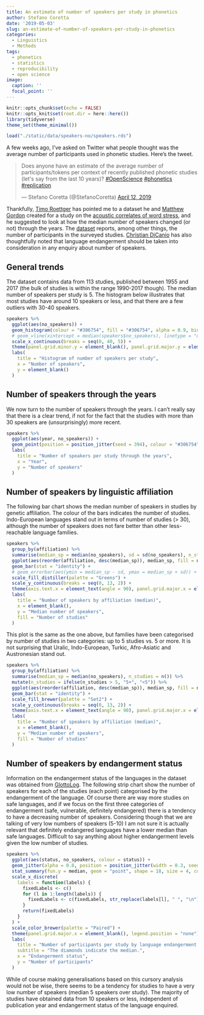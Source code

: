 ```yaml
---
title: An estimate of number of speakers per study in phonetics
author: Stefano Coretta
date: '2019-05-03'
slug: an-estimate-of-number-of-speakers-per-study-in-phonetics
categories:
  - Linguistics
  - Methods
tags:
  - phonetics
  - statistics
  - reproducibility
  - open science
image:
  caption: ''
  focal_point: ''
---
```


```r
knitr::opts_chunk$set(echo = FALSE)
knitr::opts_knit$set(root.dir = here::here())
library(tidyverse)
theme_set(theme_minimal())
```

```r
load("./static/data/speakers-no/speakers.rds")
```

A few weeks ago, I've asked on Twitter what people thought was the average number of participants used in phonetic studies.
Here's the tweet.

<blockquote class="twitter-tweet"><p lang="en" dir="ltr">Does anyone have an estimate of the average number of participants/tokens per context of recently published phonetic studies (let&#39;s say from the last 10 years)? <a href="https://twitter.com/hashtag/OpenScience?src=hash&amp;ref_src=twsrc%5Etfw">#OpenScience</a> <a href="https://twitter.com/hashtag/phonetics?src=hash&amp;ref_src=twsrc%5Etfw">#phonetics</a> <a href="https://twitter.com/hashtag/replication?src=hash&amp;ref_src=twsrc%5Etfw">#replication</a></p>&mdash; Stefano Coretta (@StefanoCoretta) <a href="https://twitter.com/StefanoCoretta/status/1116692106700103680?ref_src=twsrc%5Etfw">April 12, 2019</a></blockquote> <script async src="https://platform.twitter.com/widgets.js" charset="utf-8"></script>

Thankfully, [Timo Roettger](https://timo-roettger.weebly.com) has pointed me to a dataset he and [Matthew Gordon](http://gordon.faculty.linguistics.ucsb.edu) created for a study on the [acoustic correlates of word stress](https://osf.io/9r2cd/), and he suggested to look at how the median number of speakers changed (or not) through the years.
The [dataset](https://osf.io/765q4/) reports, among other things, the number of participants in the surveyed studies.
[Christian DiCanio](http://www.acsu.buffalo.edu/~cdicanio/) has also thoughtfully noted that language endangerment should be taken into consideration in any enquiry about number of speakers.

## General trends

The dataset contains data from 113 studies, published between 1955 and 2017 (the bulk of studies is within the range 1990-2017 though).
The median number of speakers per study is 5.
The histogram below illustrates that most studies have around 10 speakers or less, and that there are a few outliers with 30-40 speakers.

```r
speakers %>%
  ggplot(aes(no_speakers)) +
  geom_histogram(colour = "#306754", fill = "#306754", alpha = 0.9, binwidth = 2.5) +
  # geom_vline(xintercept = median(speakers$no_speakers), linetype = "dashed") +
  scale_x_continuous(breaks = seq(0, 40, 5)) +
  theme(panel.grid.minor.y = element_blank(), panel.grid.major.y = element_blank(), panel.grid.minor.x = element_blank()) +
  labs(
    title = "Histogram of number of speakers per study",
    x = "Number of speakers",
    y = element_blank()
  )
```

## Number of speakers through the years

We now turn to the number of speakers through the years.
I can't really say that there is a clear trend, if not for the fact that the studies with more than 30 speakers are (unsurprisingly) more recent.

```r
speakers %>%
  ggplot(aes(year, no_speakers)) +
  geom_point(position = position_jitter(seed = 394), colour = "#306754", size = 2) +
  labs(
    title = "Number of speakers per study through the years",
    x = "Year",
    y = "Number of speakers"
  )
```

## Number of speakers by linguistic affiliation

The following bar chart shows the median number of speakers in studies by genetic affiliation.
The colour of the bars indicates the number of studies.
Indo-European languages stand out in terms of number of studies (> 30), although the number of speakers does not fare better than other less-reachable language families.

```r
speakers %>%
  group_by(affiliation) %>%
  summarise(median_sp = median(no_speakers), sd = sd(no_speakers), n_studies = n()) %>%
  ggplot(aes(reorder(affiliation, desc(median_sp)), median_sp, fill = n_studies)) +
  geom_bar(stat = "identity") +
  # geom_errorbar(aes(ymin = median_sp - sd, ymax = median_sp + sd)) +
  scale_fill_distiller(palette = "Greens") +
  scale_y_continuous(breaks = seq(0, 13, 2)) +
  theme(axis.text.x = element_text(angle = 90), panel.grid.major.x = element_blank()) +
  labs(
    title = "Number of speakers by affiliation (median)",
    x = element_blank(),
    y = "Median number of speakers",
    fill = "Number of studies"
  )
```

This plot is the same as the one above, but families have been categorised by number of studies in two categories: up to 5 studies vs. 5 or more.
It is not surprising that Uralic, Indo-European, Turkic, Afro-Asiatic and Austronesian stand out.

```r
speakers %>%
  group_by(affiliation) %>%
  summarise(median_sp = median(no_speakers), n_studies = n()) %>%
  mutate(n_studies = ifelse(n_studies > 5, "5+", "<5")) %>%
  ggplot(aes(reorder(affiliation, desc(median_sp)), median_sp, fill = n_studies)) +
  geom_bar(stat = "identity") +
  scale_fill_brewer(palette = "Set2") +
  scale_y_continuous(breaks = seq(0, 13, 2)) +
  theme(axis.text.x = element_text(angle = 90), panel.grid.major.x = element_blank()) +
  labs(
    title = "Number of speakers by affiliation (median)",
    x = element_blank(),
    y = "Median number of speakers",
    fill = "Number of studies"
  )
```

## Number of speakers by endangerment status

Information on the endangerment status of the languages in the dataset was obtained from [GlottoLog](https://glottolog.org/meta/downloads).
The following strip chart show the number of speakers for each of the studies (each point) categorised by the endangerment of the language.
Of course there are way more studies on safe languages, and if we focus on the first three categories of endangerment (safe, vulnerable, definitely endangered) there is a tendency to have a decreasing number of speakers.
Considering though that we are talking of very low numbers of speakers (5-10) I am not sure it is actually relevant that definitely endangered languages have a lower median than safe languages.
Difficult to say anything about higher endangerment levels given the low number of studies.

```r
speakers %>%
  ggplot(aes(status, no_speakers, colour = status)) +
  geom_jitter(alpha = 0.8, position = position_jitter(width = 0.3, seed = 123)) +
  stat_summary(fun.y = median, geom = "point", shape = 18, size = 4, color = "black") +
  scale_x_discrete(
    labels = function(labels) {
      fixedLabels <- c()
      for (l in 1:length(labels)) {
        fixedLabels <- c(fixedLabels, str_replace(labels[l], " ", "\n"))
      }
      return(fixedLabels)
    }
  ) +
  scale_color_brewer(palette = "Paired") +
  theme(panel.grid.major.x = element_blank(), legend.position = "none") +
  labs(
    title = "Number of participants per study by language endangerment status",
    subtitle = "The diamonds indicate the median.",
    x = "Endangerment status",
    y = "Number of participants"
  )
```

While of course making generalisations based on this cursory analysis would not be wise, there seems to be a tendency for studies to have a very low number of speakers (median 5 speakers over study).
The majority of studies have obtained data from 10 speakers or less, independent of publication year and endangerment status of the language enquired.
